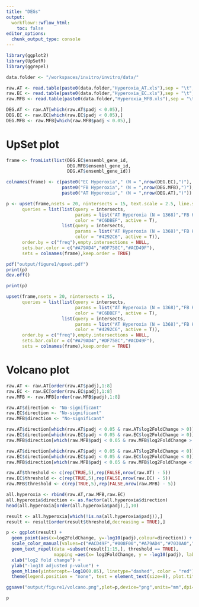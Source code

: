 ```yaml
---
title: "DEGs"
output:
  workflowr::wflow_html:
    toc: false
editor_options:
  chunk_output_type: console
---
```


```r
library(ggplot2)
library(UpSetR)
library(ggrepel)

data.folder <- "/workspaces/invitro/invitro/data/"

raw.AT <- read.table(paste0(data.folder,"Hyperoxia_AT.xls"),sep = "\t",header = T,stringsAsFactors = F)
raw.EC <- read.table(paste0(data.folder,"Hyperoxia_EC.xls"),sep = "\t",header = T,stringsAsFactors = F)
raw.MFB <- read.table(paste0(data.folder,"Hyperoxia_MFB.xls"),sep = "\t",header = T,stringsAsFactors = F)

DEG.AT <- raw.AT[which(raw.AT$padj < 0.05),]
DEG.EC <- raw.EC[which(raw.EC$padj < 0.05),]
DEG.MFB <- raw.MFB[which(raw.MFB$padj < 0.05),]
```

# UpSet plot

```r
frame <- fromList(list(DEG.EC$ensembl_gene_id,
                       DEG.MFB$ensembl_gene_id,
                       DEG.AT$ensembl_gene_id))

colnames(frame) <- c(paste0("EC Hyperoxia"," (N = ",nrow(DEG.EC),")"),
                     paste0("FB Hyperoxia"," (N = ",nrow(DEG.MFB),")"),
                     paste0("AT Hyperoxia"," (N = ",nrow(DEG.AT),")"))

p <- upset(frame,nsets = 20, nintersects = 15, text.scale = 2.5, line.size = 1,
      queries = list(list(query = intersects, 
                          params = list("AT Hyperoxia (N = 1368)","FB Hyperoxia (N = 1150)"), 
                          color = "#C6DBEF", active = T),
                     list(query = intersects, 
                          params = list("AT Hyperoxia (N = 1368)","FB Hyperoxia (N = 1150)","EC Hyperoxia (N = 69)"), 
                          color = "#4292C6", active = T)),
      order.by = c("freq"),empty.intersections = NULL,
      sets.bar.color = c("#A79AD4","#DF758C","#ACD49F"),
      sets = colnames(frame),keep.order = TRUE)

pdf("output/figure1/upset.pdf")
print(p)
dev.off()

print(p)

upset(frame,nsets = 20, nintersects = 15,
      queries = list(list(query = intersects, 
                          params = list("AT Hyperoxia (N = 1368)","FB Hyperoxia (N = 1150)"), 
                          color = "#C6DBEF", active = T),
                     list(query = intersects, 
                          params = list("AT Hyperoxia (N = 1368)","FB Hyperoxia (N = 1150)","EC Hyperoxia (N = 69)"), 
                          color = "#4292C6", active = T)),
      order.by = c("freq"),empty.intersections = NULL,
      sets.bar.color = c("#A79AD4","#DF758C","#ACD49F"),
      sets = colnames(frame),keep.order = TRUE)

```

# Volcano plot

```r
raw.AT <- raw.AT[order(raw.AT$padj),1:8]
raw.EC <- raw.EC[order(raw.EC$padj),1:8]
raw.MFB <- raw.MFB[order(raw.MFB$padj),1:8]

raw.AT$direction <- "No-significant"
raw.EC$direction <- "No-significant"
raw.MFB$direction <- "No-significant"

raw.AT$direction[which(raw.AT$padj < 0.05 & raw.AT$log2FoldChange > 0)] <- "AT Up-regulated"
raw.EC$direction[which(raw.EC$padj < 0.05 & raw.EC$log2FoldChange > 0)] <- "EC Up-regulated"
raw.MFB$direction[which(raw.MFB$padj < 0.05 & raw.MFB$log2FoldChange > 0)] <- "FB Up-regulated"

raw.AT$direction[which(raw.AT$padj < 0.05 & raw.AT$log2FoldChange < 0)] <- "AT Down-regulated"
raw.EC$direction[which(raw.EC$padj < 0.05 & raw.EC$log2FoldChange < 0)] <- "EC Down-regulated"
raw.MFB$direction[which(raw.MFB$padj < 0.05 & raw.MFB$log2FoldChange < 0)] <- "FB Down-regulated"

raw.AT$threshold <- c(rep(TRUE,5),rep(FALSE,nrow(raw.AT) - 5))
raw.EC$threshold <- c(rep(TRUE,5),rep(FALSE,nrow(raw.EC) - 5))
raw.MFB$threshold <- c(rep(TRUE,5),rep(FALSE,nrow(raw.MFB) - 5))

all.hyperoxia <- rbind(raw.AT,raw.MFB,raw.EC)
all.hyperoxia$direction <- as.factor(all.hyperoxia$direction)
head(all.hyperoxia[order(all.hyperoxia$padj),],10)

result <- all.hyperoxia[which(!is.na(all.hyperoxia$padj)),]
result <- result[order(result$threshold,decreasing = TRUE),]

p <- ggplot(result) +
  geom_point(aes(x=log2FoldChange, y=-log10(padj),colour=direction)) + 
  scale_color_manual(values=c("#ACD49F","#008F00","#A79AD4","#7030A0","#DF758C","#E7298A","grey")) +
  geom_text_repel(data =subset(result[1:15,], threshold == TRUE), 
                  mapping =aes(x= log2FoldChange, y = -log10(padj), label = result$mgi_symbol[1:15]), size = 3) +
  xlab("log2 fold change") + 
  ylab("-log10 adjusted p-value") +
  geom_hline(yintercept=-log10(0.05), linetype="dashed", color = "red") + theme_classic() + theme(legend.title = element_blank()) +
  theme(legend.position = "none", text = element_text(size=8), plot.title = element_text(size=8))

ggsave("output/figure1/volcano.png",plot=p,device="png",units="mm",dpi=600,width = 80,height = 80)

p
```